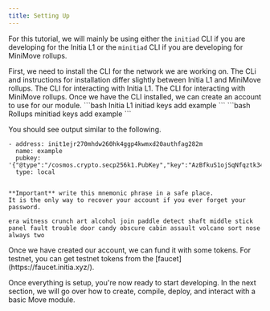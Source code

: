 ```yaml
---
title: Setting Up
---
```


For this tutorial, we will mainly be using either the `initiad` CLI if you are developing for the Initia L1 or the `minitiad` CLI if you are developing for MiniMove rollups.

<Steps>
<Step title="Install the CLI">
First, we need to install the CLI for the network we are working on. The CLi and instructions for installation differ slightly between Initia L1 and MiniMove rollups.
<CardGroup>
<Card title="initiad" href="/developers/developer-guides/tools/clis/initiad-cli/introduction">
The CLI for interacting with Initia L1.
</Card>
<Card title="minitiad" href="/developers/developer-guides/tools/clis/minitiad-cli/introduction">
The CLI for interacting with MiniMove rollups.
</Card>
</CardGroup>
</Step>
<Step title="Creating a Account">
Once we have the CLI installed, we can create an account to use for our module.
<CodeGroup>
```bash Initia L1
initiad keys add example
```
```bash Rollups
minitiad keys add example
```
</CodeGroup>

You should see output similar to the following.

```
- address: init1ejr270mhdw260hk4ggp4kwmxd20authfag282m
  name: example
  pubkey: '{"@type":"/cosmos.crypto.secp256k1.PubKey","key":"AzBfkuS1ojSqNfqztk34Pn86n7D5MbhKobmsUIN372QG"}'
  type: local


**Important** write this mnemonic phrase in a safe place.
It is the only way to recover your account if you ever forget your password.

era witness crunch art alcohol join paddle detect shaft middle stick panel fault trouble door candy obscure cabin assault volcano sort nose always two
```
</Step>
<Step title="Funding Your Account">
Once we have created our account, we can fund it with some tokens. For testnet, you can get testnet tokens from the [faucet](https://faucet.initia.xyz/).
</Step>
</Steps>

Once everything is setup, you're now ready to start developing. In the next section, we will go over how to create, compile, deploy, and interact with a basic Move module.
